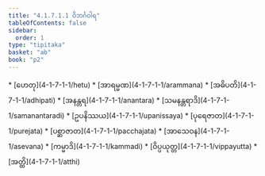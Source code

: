 ```yaml
---
title: "4.1.7.1.1 ဝိဘင်္ဂဝါရ"
tableOfContents: false
sidebar:
  order: 1
type: "tipitaka"
basket: "ab"
book: "p2"
---
```



<DynamicBreadcrumb />



<TableOfContents book="p2" section="4.1.7.1.1">
* [ဟေတု](4-1-7-1-1/hetu)
* [အာရမ္မဏ](4-1-7-1-1/arammana)
* [အဓိပတိ](4-1-7-1-1/adhipati)
* [အနန္တရ](4-1-7-1-1/anantara)
* [သမနန္တရာဒိ](4-1-7-1-1/samanantaradi)
* [ဥပနိဿယ](4-1-7-1-1/upanissaya)
* [ပုရေဇာတ](4-1-7-1-1/purejata)
* [ပစ္ဆာဇာတ](4-1-7-1-1/pacchajata)
* [အာသေဝန](4-1-7-1-1/asevana)
* [ကမ္မာဒိ](4-1-7-1-1/kammadi)
* [ဝိပ္ပယုတ္တ](4-1-7-1-1/vippayutta)
* [အတ္ထိ](4-1-7-1-1/atthi)
</TableOfContents>